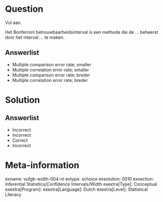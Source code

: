 Question
========

Vul aan. 

Het Bonferroni betrouwbaarheidsinterval is een methode die de ... beheerst door het interval ... te maken.
  
Answerlist
----------
* Multiple comparison error rate; smaller
* Mutliple correlation error rate; smaller
* Multiple comparison error rate; breder 
* Multiple correlation error rate; breder


Solution
========

Answerlist
----------
* Incorrect
* Incorrect
* Correct
* Incorrect

Meta-information
================
exname: vufgb-width-004-nl
extype: schoice
exsolution: 0010
exsection: Inferential Statistics/Confidence Intervals/Width
exextra[Type]: Conceptual
exextra[Program]: 
exextra[Language]: Dutch
exextra[Level]: Statistical Literacy
